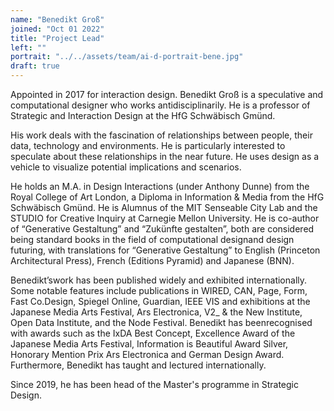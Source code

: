 ```yaml
---
name: "Benedikt Groß"
joined: "Oct 01 2022"
title: "Project Lead"
left: ""
portrait: "../../assets/team/ai-d-portrait-bene.jpg"
draft: true
---
```


Appointed in 2017 for interaction design. Benedikt Groß is a speculative and computational designer who works antidisciplinarily. He is a professor of Strategic and Interaction Design at the HfG Schwäbisch Gmünd.

His work deals with the fascination of relationships between people, their data, technology and environments. He is particularly interested to speculate about these relationships in the near future. He uses design as a vehicle to visualize potential implications and scenarios.

He holds an M.A. in Design Interactions (under Anthony Dunne) from the Royal College of Art London, a Diploma in Information & Media from the HfG Schwäbisch Gmünd. He is Alumnus of the MIT Senseable City Lab and the STUDIO for Creative Inquiry at Carnegie Mellon University. He is co-author of “Generative Gestaltung” and “Zukünfte gestalten”, both are considered being standard books in the field of computational designand design futuring, with translations for “Generative Gestaltung” to English (Princeton Architectural Press), French (Editions Pyramid) and Japanese (BNN).

Benedikt’swork has been published widely and exhibited internationally. Some notable features include publications in WIRED, CAN, Page, Form, Fast Co.Design, Spiegel Online, Guardian, IEEE VIS and exhibitions at the Japanese Media Arts Festival, Ars Electronica, V2\_ & the New Institute, Open Data Institute, and the Node Festival. Benedikt has beenrecognised with awards such as the IxDA Best Concept, Excellence Award of the Japanese Media Arts Festival, Information is Beautiful Award Silver, Honorary Mention Prix Ars Electronica and German Design Award. Furthermore, Benedikt has taught and lectured internationally.

Since 2019, he has been head of the Master's programme in Strategic Design.

